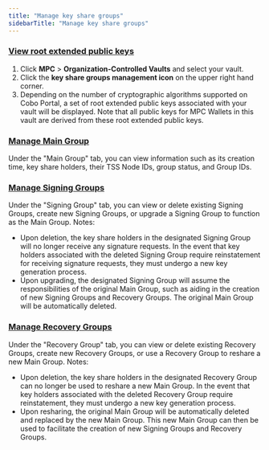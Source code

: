 ```yaml
---
title: "Manage key share groups"
sidebarTitle: "Manage key share groups"
---
```


### <u>**View root extended public keys**</u>

1. Click **MPC** > **Organization-Controlled Vaults** and select your vault.
2. Click the **key share groups management icon** on the upper right hand corner.
3. Depending on the number of cryptographic algorithms supported on Cobo Portal, a set of root extended public keys associated with your vault will be displayed. Note that all public keys for MPC Wallets in this vault are derived from these root extended public keys.

### <u>**Manage Main Group**</u>
Under the "Main Group" tab, you can view information such as its creation time, key share holders, their TSS Node IDs, group status, and Group IDs.

### <u>**Manage Signing Groups**</u>
Under the "Signing Group" tab, you can view or delete existing Signing Groups, create new Signing Groups, or upgrade a Signing Group to function as the Main Group.
Notes:
- Upon deletion, the key share holders in the designated Signing Group will no longer receive any signature requests. In the event that key holders associated with the deleted Signing Group require reinstatement for receiving signature requests, they must undergo a new key generation process.
- Upon upgrading, the designated Signing Group will assume the responsibilities of the original Main Group, such as aiding in the creation of new Signing Groups and Recovery Groups. The original Main Group will be automatically deleted.

### <u>**Manage Recovery Groups**</u>
Under the "Recovery Group" tab, you can view or delete existing Recovery Groups, create new Recovery Groups, or use a Recovery Group to reshare a new Main Group.
Notes:
- Upon deletion, the key share holders in the designated Recovery Group can no longer be used to reshare a new Main Group. In the event that key holders associated with the deleted Recovery Group require reinstatement, they must undergo a new key generation process.
- Upon resharing, the original Main Group will be automatically deleted and replaced by the new Main Group. This new Main Group can then be used to facilitate the creation of new Signing Groups and Recovery Groups.
